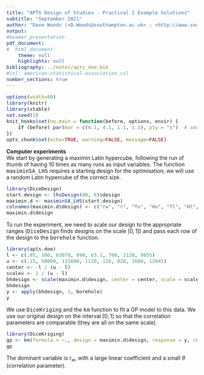 ```yaml
---
title: "APTS Design of Studies - Practical 2 Example Solutions"
subtitle: "September 2021"
author: "Dave Woods (<D.Woods@southampton.ac.uk> ; <http://www.southampton.ac.uk/~davew>) <br> Statistical Sciences Research Institute, University of Southampton"
output: 
#beamer_presentation
pdf_document:
#  html_document:
    theme: null
    highlights: null
bibliography: ../notes/apts_doe.bib
#csl: american-statistical-association.csl
number_sections: true
---
```


\newcommand{\bx}{\boldsymbol{x}}
\newcommand{\btheta}{\boldsymbol{\theta}}
\newcommand{\bbeta}{\boldsymbol{\beta}}
\newcommand{\bvarepsilon}{\boldsymbol{\varepsilon}}
\newcommand{\by}{\boldsymbol{y}}
\newcommand{\rT}{\mathrm{T}}
\newcommand{\Var}{\operatorname{Var}}


<style>
pre {
  font-size: 15px;
}
</style>

```r
options(width=80)
library(knitr)
library(xtable)
set.seed(1)
knit_hooks$set(no.main = function(before, options, envir) {
    if (before) par(mar = c(4.1, 4.1, 1.1, 1.1), pty = "s")  # smaller margin on top
})
opts_chunk$set(echo=TRUE, warning=FALSE, message=FALSE)
```

**Computer experiments**  
We start by generating a maximin Latin hypercube, following the run of thumb of having 10 times as many runs as input variables. The function <tt>maximinSA_LHS</tt> requires a starting design for the optimisation; we will use a random Latin hypercube of the correct size.

```r
library(DiceDesign)
start.design <- lhsDesign(80, 8)$design
maximin.d <- maximinSA_LHS(start.design)
colnames(maximin.d$design) <- c("rw", "r", "Tu", "Hu", "Tl", "Hl", "L", "Kw")
maximin.d$design
```

To run the experiment, we need to scale our design to the appropriate ranges (<tt>DiceDesign</tt> finds designs on the scale $[0,1]$) and pass each row of the design to the <tt>borehole</tt> function. 

```r
library(apts.doe)
l <- c(.05, 100, 63070, 990, 63.1, 700, 1120, 9855)
u <- c(.15, 50000, 115600, 1110, 116, 820, 1680, 12045)
center <- -l / (u - l)
scalev <- 1 / (u - l)
bhdesign <- scale(maximin.d$design, center = center, scale = scalev)
bhdesign
y <- apply(bhdesign, 1, borehole)
y
```

We use <tt>DiceKriging</tt> and the <tt>km</tt> function to fit a GP model to this data. We use our original design on the interval $[0,1]$ so that the correlation parameters are comparable (they are all on the same scale). 

```r
library(DiceKriging)
gp <- km(formula = ~., design = maximin.d$design, response = y, control = list(trace = F))
gp
```

The dominant variable is $r_w$, with a large linear coefficient and a small $\theta$ (correlation parameter).
